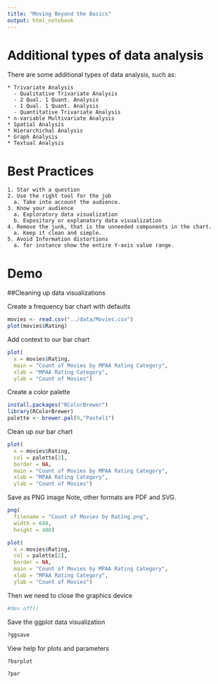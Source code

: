 ```yaml
---
title: "Moving Beyond the Basics"
output: html_notebook
---
```


# Additional types of data analysis

There are some additional types of data analysis, such as:

    * Trivariate Analysis
      - Qualitative Trivariate Analysis
      - 2 Qual. 1 Quant. Analysis
      - 1 Qual. 1 Quant. Analysis
      - Quantitative Trivariate Analysis
    * n-variable Multivariate Analysis
    * Spatial Analysis
    * Hierarchichal Analysis
    * Graph Analysis
    * Textual Analysis
    
    
# Best Practices


    1. Star with a question
    2. Use the right tool for the job
      a. Take into account the audience.
    3. Know your audience
      a. Exploratory data visualization
      b. Expository or explanatory data visualization
    4. Remove the junk, that is the unneeded components in the chart.
      a. Keep it clean and simple.
    5. Avoid Information distortions
      a. for instance show the entire Y-axis value range.
    
# Demo

##Cleaning up data visualizations

Create a frequency bar chart with defaults

```r
movies <- read.csv("../data/Movies.csv")
plot(movies$Rating)
```

Add context to our bar chart

```r
plot(
  x = movies$Rating,
  main = "Count of Movies by MPAA Rating Category",
  xlab = "MPAA Rating Category",
  ylab = "Count of Movies")
```

Create a color palette

```r
install.packages("RColorBrewer")
library(RColorBrewer)
palette <- brewer.pal(9,"Pastel1")
```

Clean up our bar chart

```r
plot(
  x = movies$Rating,
  col = palette[2],
  border = NA,
  main = "Count of Movies by MPAA Rating Category",
  xlab = "MPAA Rating Category",
  ylab = "Count of Movies")
```

Save as PNG image
Note, other formats are PDF and SVG.

```r
png(
  filename = "Count of Movies by Rating.png",
  width = 640,
  height = 480)

plot(
  x = movies$Rating,
  col = palette[2],
  border = NA,
  main = "Count of Movies by MPAA Rating Category",
  xlab = "MPAA Rating Category",
  ylab = "Count of Movies")
```

Then we need to close the graphics device

```r
#dev.off()
```

Save the ggplot data visualization

```r
?ggsave
```


View help for plots and parameters
```r
?barplot

?par
```





